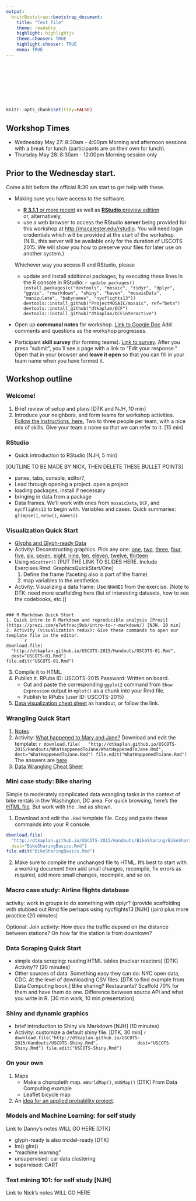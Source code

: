 ```yaml
---
output:
  knitrBootstrap::bootstrap_document:
    title: "Test file"
    theme: readable
    highlight: highlightjs
    theme.chooser: TRUE
    highlight.chooser: TRUE
    menu: TRUE
---
```


<div style="background-image: url(data-computing.jpg);">
<h3 style="color: white;">Basics of Data Science in R & RStudio</h3>
<h4 style="color: white;">&nbsp;&nbsp;USCOTS 2015</h4>
<h4 style="color: white;">&nbsp;&nbsp;Workshop leaders: Daniel Kaplan & Nick Horton</h4></div>

```r
knitr::opts_chunk$set(tidy=FALSE)
```

## Workshop Times

* Wednesday May 27: 8:30am - 4:00pm
    Morning and afternoon sessions with a break for lunch (participants are on their own for lunch).
* Thursday May 28: 8:30am - 12:00pm
    Morning session only

## Prior to the Wednesday start. 

Come a bit before the official 8:30 am start to get help with these.

* Making sure you have access to the software.
    * [**R 3.1.1** or more recent](http://cran.rstudio.com/) as well as [**RStudio** preview edition](http://www.rstudio.com/products/rstudio/download/preview/)    
    or, alternatively,
    * use a web browser to access the RStudio **server** being provided for this workshop at <http://macalester.edu/rstudio>.  You will need login credentials which will be provided at the start of the workshop. (N.B., this server will be available only for the duration of USCOTS 2015.  We will show you how to preserve your files for later use on another system.)
    
    
    Whichever way you access R and RStudio, please
    
    * update and install additional packages, by executing these lines in the R console in RStudio:
        ```r
update.packages()
install.packages(c("devtools", "mosaic", "tidyr", "dplyr", "ggvis", "rmarkdown", "shiny", "haven", "mosaicData", "manipulate", "babynames", "nycflights13"))
devtools::install_github("ProjectMOSAIC/mosaic", ref="beta")
devtools::install_github("dtkaplan/DCF")
devtools::install_github("dtkaplan/DCFinteractive")
```

* Open up **communal notes** for workshop. [Link to Google Doc](https://docs.google.com/document/d/1XEYhUZj9C468VRAl_SoGuUHL5UVtz0JU6PF5iCPuE6c/edit?usp=sharing) Add comments and questions as the workshop progresses.
* Participant **skill survey** (for forming teams). [Link to survey](https://docs.google.com/forms/d/1zQBF_3PIs7OHLn9srhr5odgqL0p9yxsi8OjnmqRk43k/viewform). After you press "submit", you'll see a page with a link to "Edit your response." Open that in your browser and **leave it open** so that you can fill in your team name when you have formed it.

<!-- <iframe src="https://docs.google.com/spreadsheets/d/1PUzAAIvn6Y6r7Y5ozPSRdwuFiHYcuYGdAH-iCOl7EBI/pubhtml?widget=true&amp;headers=false" height="300px" width="100%"></iframe> -->

## Workshop outline

### Welcome! 

1. Brief review of setup and plans [DTK and NJH, 10 min]
2. Introduce your neighbors, and form teams for workshop activities. [Follow the instructions, here.](form_teams.html) Two to three people per team, with a nice mix of skills. Give your team a name so that we can refer to it. [15 min]

### RStudio

* Quick introduction to RStudio [NJH, 5 min]

[OUTLINE TO BE MADE BY NICK, THEN DELETE THESE BULLET POINTS]

* panes, tabs, console, editor?, 
* Lead through opening a project.  open a project
* loading packages, install if necessary
* bringing in data from a package
* Data frames.  We'll work with ones from `mosaicData`, `DCF`, and `nycflights13` to begin with. Variables and cases. Quick summaries: `glimpse()`, `nrow()`, `names()`


### Visualization Quick Start

* [Glyphs and Glyph-ready Data](../DataScienceWorkshop/VisualizationQuickStart.html)
* Activity: Deconstructing graphics. Pick any one: [one](../Handouts/DeconstructingGraphics/G1.pdf), [two](../Handouts/DeconstructingGraphics/G2.pdf), [three](../Handouts/DeconstructingGraphics/G3.pdf), [four](../Handouts/DeconstructingGraphics/G4.pdf), [five](../Handouts/DeconstructingGraphics/G5.pdf), [six](../Handouts/DeconstructingGraphics/G6.pdf), [seven](../Handouts/DeconstructingGraphics/G7.pdf), [eight](../Handouts/DeconstructingGraphics/G8.pdf), [nine](../Handouts/DeconstructingGraphics/G9.pdf), [ten](../Handouts/DeconstructingGraphics/G10.pdf), [eleven](../Handouts/DeconstructingGraphics/G11.pdf), [twelve](../Handouts/DeconstructingGraphics/G11.pdf), [thirteen](../Handouts/DeconstructingGraphics/G13.pdf) <!-- These are from DCF-2015/Book/Worksheets -->
* Using `mScatter()` [PUT THE LINK TO SLIDES HERE.  Include Exercises.Rmd: GraphicsQuickStart/One] 
    1. Define the frame (faceting also is part of the frame)
    2. map variables to the aesthetics
* Activity: Visualizing a data frame: Use `NHANES` from the exercise. [Note to DTK: need more scaffolding here (list of interesting datasets, how to see the codebooks, etc.)]
``` 
    
### R Markdown Quick Start
1. Quick intro to R Markdown and reproducible analysis [Prezi](https://prezi.com/e7wtfnacj9ub/intro-to-r-markdown/) [NJH, 10 min]
2. Activity (visualization redux): Give these commands to open our template file in the editor.
    ```r
download.file(
  "http://dtkaplan.github.io/USCOTS-2015/Handouts/USCOTS-01.Rmd",
  dest="USCOTS-01.Rmd")
file.edit("USCOTS-01.Rmd")
```
3. Compile it to HTML.
4. Publish it. RPubs ID: USCOTS-2015  Password: Written on board. <!-- benchtree -->
    * Cut and paste the corresponding `ggplot2` command from `Show Expression` output in `mplot()` as a chunk into your Rmd file. 
    * Publish to RPubs (user ID: USCOTS-2015)
#. [Data visualization cheat sheet](http://www.rstudio.com/wp-content/uploads/2015/04/ggplot2-cheatsheet.pdf) as handout, or follow the link.

### Wrangling Quick Start

1. [Notes](../DataScienceWorkshop/WranglingQuickStart.html)
#. Activity: [What happened to Mary and Jane?](../Handouts/WhatHappenedToJane/WhatHappenedToJane.html) Download and edit the template:
    ```r
download.file(
  "http://dtkaplan.github.io/USCOTS-2015/Handouts/WhatHappenedToJane/WhatHappenedToJane.Rmd",
  dest="WhatHappenedToJane.Rmd")
file.edit("WhatHappenedToJane.Rmd")
```
    The answers are [here](../Handouts/WhatHappenedToJane/WhatHappenedToJane-answers.html)
#. [Data Wrangling Cheat Sheet](http://www.rstudio.com/wp-content/uploads/2015/02/data-wrangling-cheatsheet.pdf)

### Mini case study: Bike sharing

Simple to moderately complicated data wrangling tasks in the context of bike rentals in thw Washington, DC area. For quick browsing, here's the [HTML file](../Handouts/BikeSharing/BikeSharingBasics.html).  But work with the `.Rmd` as shown.

1. Download and edit the `.Rmd` template file. Copy and paste these commands into your R console. 
```r
download.file(
  "http://dtkaplan.github.io/USCOTS-2015/Handouts/BikeSharing/BikeSharingBasics.Rmd", 
  dest="BikeSharingBasics.Rmd")
file.edit("BikeSharingBasics.Rmd")
```
2. Make sure to compile the unchanged file to HTML.  It's best to start with a working document then add small changes, recompile, fix errors as required, add more small changes, recompile, and so on.


### Macro case study: Airline flights database

activity: work in groups to do something with dplyr?  (provide scaffolding with stubbed out Rmd file perhaps using nycflights13 [NJH]  (join) plus more practice  (20 minutes)

Optional: Join activity: How does the traffic depend on the distance between stations?  On how far the station is from downtown?

### Data Scraping Quick Start

* simple data scraping: reading HTML tables (nuclear reactors) [DTK] Activity??   (20 minutes)
* Other sources of data. Something easy they can do: NYC open data, CDC.  At the level of downloading CSV files. [DTK to find example from Data Computing book.]  Bike sharing? Restaurants?  Scaffold 70% for them and have them do one. Difference between source API and what you write in R. [30 min work, 10 min presentation]

### Shiny and dynamic graphics

* brief introduction to Shiny via Markdown [NJH] (10 minutes)
* Activity: customize a default shiny file.  [DTK, 30 min]
    ```r
download.file("http://dtkaplan.github.io/USCOTS-2015/Handouts/USCOTS-Shiny.Rmd",
              dest="USCOTS-Shiny.Rmd")
file.edit("USCOTS-Shiny.Rmd")
```

### On your own

1. Maps
    * Make a choropleth map. `mWorldMap()`, `mUSMap()`  [DTK] From Data Computing example
    * Leaflet bicycle map
2. An [idea for an applied probability project](../Handouts/WhatHappenedToJane/AppliedProbabilityProject.html).


### Models and Machine Learning: for self study

Link to Danny's notes WILL GO HERE  [DTK]

* glyph-ready is also model-ready [DTK]
* lm() glm()
* “machine learning”
* unsupervised: car data clustering
* supervised: CART

### Text mining 101: for self study [NJH]

Link to Nick's notes WILL GO HERE
